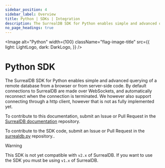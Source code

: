 ```yaml
---
sidebar_position: 4
sidebar_label: Overview
title: Python | SDKs | Integration
description: The SurrealDB SDK for Python enables simple and advanced querying of a remote or embedded database.
no_page_headings: true
---
```




<Image
    alt="Python"
    width={100}
    className="flag-image-title"
    src={{
        light: LightLogo,
        dark: DarkLogo,
    }}
/>

# Python SDK

The SurrealDB SDK for Python enables simple and advanced querying of a remote database from a browser or from server-side code. By default connections to SurrealDB are made over WebSockets, and automatically reconnect when the connection is terminated. We however also support connecting through a http client, however that is not as fully implemented yet.

To contribute to this documentation, submit an Issue or Pull Request in the [SurrealDB documentation](https://github.com/surrealdb/docs.surrealdb.com) repository.

To contribute to the SDK code, submit an Issue or Pull Request in the [surrealdb.py](https://github.com/surrealdb/surrealdb.py) repository..

> [!WARNING]
>  This SDK is not yet compatible with `v2.x` of SurrealDB. If you want to use the SDK you must be using `v1.x` of SurrealDB.
